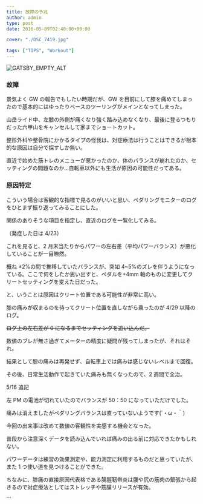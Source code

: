 ```yaml
---
title: 故障の予兆
author: admin
type: post
date: 2016-05-09T02:40:00+00:00

cover: "./DSC_7419.jpg"

tags: ["TIPS", "Workout"]
---
```


![GATSBY_EMPTY_ALT](./DSC_7419.jpg)

### 故障

景気よく GW の報告でもしたい時期だが、GW を目前にして膝を痛めてしまったので基本的にはゆったりペースのツーリングがメインとなってしまった。

山岳ライド中、左膝の外側が痛くなり強く踏み込めなくなり、最後に登るつもりだった六甲山をキャンセルして家までショートカット。

整形外科や整骨院にかかるタイプの怪我は、対症療法は行うことはできるが根本的な原因は自分で探すしか無い。

直近で始めた筋トレのメニューが悪かったのか、体のバランスが崩れたのか、セッティングの問題なのか…自転車以外にも生活が原因の可能性だってある。

### 原因特定

こういう場合は客観的な指標で見るのがいいと思い、ペダリングモニターのログをひとまず振り返ってみることにした。

関係のありそうな項目を指定し、直近のログを一覧化してみる。

（発症した日は 4/23）

これを見ると、2 月末当たりからパワーの左右差（平均パワーバランス）が悪化していることが一目瞭然。

概ね ±2%の間で推移していたバランスが、突如 4~5%のズレを伴うようになっている。ここで何をしたか思い出すと、ペダルを+4mm 軸のものに変更してクリートセッティングを変えた日だった。

と、いうことは原因はクリート位置である可能性が非常に高い。

膝の痛みが収まるのを待ってクリート位置を直しながら乗ったのが 4/29 以降のログ。

~~ログ上の左右差が 0 になるまでセッティングを追い込んだ。~~

数値のブレが無さ過ぎてメーターの精度に疑問が残ってしまったが、それはそれ。

結果として膝の痛みは再発せず、自転車上では痛みは感じないレベルまで回復。

その後、日常生活動作で起きていた痛みも無くなったので、2 週間で全治。

5/16 追記

左 PM の電池が切れていたのでバランスが 50：50 になっていただけでした。

痛みは消えましたがペダリングバランスは直っていないようです(´・ω・｀)

今回の出来事は改めて数値の客観性を実感する機会となった。

普段から注意深くデータを読み込んでいれば痛みの出る前に対応できたかもしれない。

パワーデータは練習の効果測定や、能力測定に利用するものだと思っていたが、また 1 つ使い道を見つけることができた。

ちなみに、膝痛の直接原因代表格である腸脛靭帯炎は腰や尻の筋肉の緊張から起きるので対症療法としてはストレッチや筋膜リリースが有効。

<LinkBox isAmazonLink url="https://www.amazon.co.jp/dp/B01A8DSS3E/" />
```
